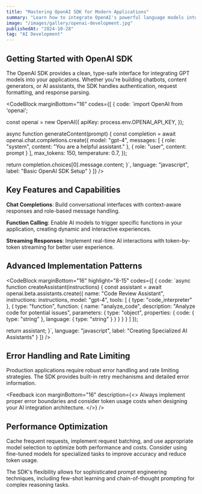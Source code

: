 ```yaml
---
title: "Mastering OpenAI SDK for Modern Applications"
summary: "Learn how to integrate OpenAI's powerful language models into your applications using the official SDK with practical examples and best practices."
image: "/images/gallery/openai-development.jpg"
publishedAt: "2024-10-28"
tag: "AI Development"
---
```


## Getting Started with OpenAI SDK

The OpenAI SDK provides a clean, type-safe interface for integrating GPT models into your applications. Whether you're building chatbots, content generators, or AI assistants, the SDK handles authentication, request formatting, and response parsing.

<CodeBlock
    marginBottom="16"
    codes={[
      {
        code:
`import OpenAI from 'openai';

const openai = new OpenAI({
  apiKey: process.env.OPENAI_API_KEY,
});

async function generateContent(prompt) {
  const completion = await openai.chat.completions.create({
    model: "gpt-4",
    messages: [
      { role: "system", content: "You are a helpful assistant." },
      { role: "user", content: prompt }
    ],
    max_tokens: 150,
    temperature: 0.7,
  });
  
  return completion.choices[0].message.content;
}`,
        language: "javascript",
        label: "Basic OpenAI SDK Setup"
      }
    ]}
/>

## Key Features and Capabilities

**Chat Completions**: Build conversational interfaces with context-aware responses and role-based message handling.

**Function Calling**: Enable AI models to trigger specific functions in your application, creating dynamic and interactive experiences.

**Streaming Responses**: Implement real-time AI interactions with token-by-token streaming for better user experience.

## Advanced Implementation Patterns

<CodeBlock
    marginBottom="16"
    highlight="8-15"
    codes={[
      {
        code:
`async function createAssistant(instructions) {
  const assistant = await openai.beta.assistants.create({
    name: "Code Review Assistant",
    instructions: instructions,
    model: "gpt-4",
    tools: [
      { type: "code_interpreter" },
      {
        type: "function",
        function: {
          name: "analyze_code",
          description: "Analyze code for potential issues",
          parameters: {
            type: "object",
            properties: {
              code: { type: "string" },
              language: { type: "string" }
            }
          }
        }
      }
    ]
  });
  
  return assistant;
}`,
        language: "javascript",
        label: "Creating Specialized AI Assistants"
      }
    ]}
/>

## Error Handling and Rate Limiting

Production applications require robust error handling and rate limiting strategies. The SDK provides built-in retry mechanisms and detailed error information.

<Feedback
    icon
    marginBottom="16"
    description={<>
        Always implement proper error boundaries and consider token usage costs when designing your AI integration architecture.
    </>}
/>

## Performance Optimization

Cache frequent requests, implement request batching, and use appropriate model selection to optimize both performance and costs. Consider using fine-tuned models for specialized tasks to improve accuracy and reduce token usage.

The SDK's flexibility allows for sophisticated prompt engineering techniques, including few-shot learning and chain-of-thought prompting for complex reasoning tasks.